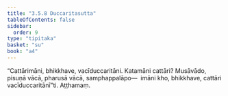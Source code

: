 ```yaml
---
title: "3.5.8 Duccaritasutta"
tableOfContents: false
sidebar:
  order: 9
type: "tipitaka"
basket: "su"
book: "a4"
---
```



<DynamicBreadcrumb />

<Division number="148" book="a4">

<Paragraph number="897" book="a4">
“Cattārimāni, bhikkhave, vacīduccaritāni. Katamāni cattāri? Musāvādo, pisuṇā vācā, pharusā vācā, samphappalāpo—  imāni kho, bhikkhave, cattāri vacīduccaritānī”ti.

</Paragraph>
</Division>

<Paragraph number="898" type="center" book="a4">
Aṭṭhamaṃ.
</Paragraph>
